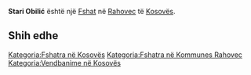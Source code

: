 {{Fshat në Kosovës
 | Emri                = Stari Obilić
| srp_N_name = Stari Obilić
| srp_N_FULL_NAME_RO = Stari Obilić
| srp_N_FULL_NAME_ND_RO = Stari Obilic
| srp_N_SORT_NAME_RG = STARIOBILIC
| srp_N_FULL_NAME_RG = Stari Obilić
| srp_N_FULL_NAME_ND_RG = Stari Obilic

 | Emri (Rasa dhanore) = 
 | Figura              = 
 | Shteti              = Kosovo
 | Komuna              = Rahovec
 | Kodi postar         = 
 | Sipërfaqja          = 

 | Popullsia           = 

 | Regj. i popullsisë  = 
 | Dend. e popullsisë  = 
 | Faqja zyrtare       = 
 <!--- Koordinatat ----> 
 | Gjerësia            = 42.697209
 | Gjatësia            = 21.074719
 | Lartësia            = 
}}
'''Stari Obilić''' është një [[Fshat]] në [[Rahovec]] të [[Kosovës]].

<!-- == Gjeografia == -->
<!-- == Historia == -->
<!-- == Demografia == -->
== Shih edhe ==
{{Komuna Rahovec}}
{{Kosovo-Administrata-Cung}}

[[Kategoria:Fshatra në Kosovës]]
[[Kategoria:Fshatra në Kommunes Rahovec]]
[[Kategoria:Vendbanime në Kosovës]]